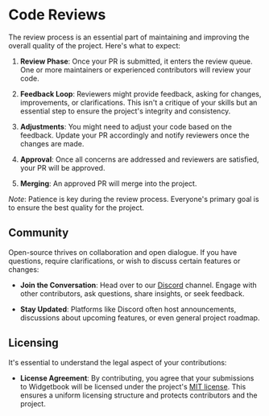 # Code Reviews

The review process is an essential part of maintaining and improving the overall
quality of the project. Here's what to expect:

1. **Review Phase**: Once your PR is submitted, it enters the review queue. One
   or more maintainers or experienced contributors will review your code.
2. **Feedback Loop**: Reviewers might provide feedback, asking for changes,
   improvements, or clarifications. This isn't a critique of your skills but an
   essential step to ensure the project's integrity and consistency.
3. **Adjustments**: You might need to adjust your code based on the feedback.
   Update your PR accordingly and notify reviewers once the changes are made.

4. **Approval**: Once all concerns are addressed and reviewers are satisfied,
   your PR will be approved.

5. **Merging**: An approved PR will merge into the project.

_Note_: Patience is key during the review process. Everyone's primary goal is to
ensure the best quality for the project.

## Community

Open-source thrives on collaboration and open dialogue. If you have questions,
require clarifications, or wish to discuss certain features or changes:

- **Join the Conversation**: Head over to our
  [Discord](https://discord.gg/zT4AMStAJA) channel. Engage with other
  contributors, ask questions, share insights, or seek feedback.

- **Stay Updated**: Platforms like Discord often host announcements, discussions
  about upcoming features, or even general project roadmap.

## Licensing

It's essential to understand the legal aspect of your contributions:

- **License Agreement**: By contributing, you agree that your submissions to
  Widgetbook will be licensed under the project's
  [MIT license](https://github.com/widgetbook/widgetbook/blob/main/packages/widgetbook/LICENSE).
  This ensures a uniform licensing structure and protects contributors and the
  project.
